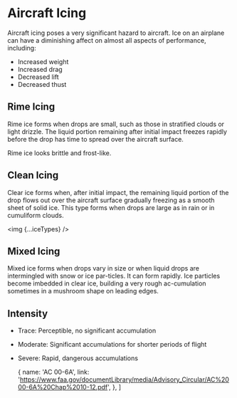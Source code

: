 

# Aircraft Icing

Aircraft icing poses a very significant hazard to aircraft. Ice on an airplane
can have a diminishing affect on almost all aspects of performance, including:

- Increased weight
- Increased drag
- Decreased lift
- Decreased thust

## Rime Icing

Rime ice forms when drops are small, such as those in stratified clouds or light
drizzle. The liquid portion remaining after initial impact freezes rapidly
before the drop has time to spread over the aircraft surface.

Rime ice looks brittle and frost-like.

## Clean Icing

Clear ice forms when, after initial impact, the remaining liquid portion of the
drop flows out over the aircraft surface gradually freezing as a smooth sheet of
solid ice. This type forms when drops are large as in rain or in cumuliform
clouds.

<img {...iceTypes} />

## Mixed Icing

Mixed ice forms when drops vary in size or when liquid drops are intermingled
with snow or ice par-ticles. It can form rapidly. Ice particles become imbedded
in clear ice, building a very rough ac-cumulation sometimes in a mushroom shape
on leading edges.

## Intensity

- Trace: Perceptible, no significant accumulation
- Moderate: Significant accumulations for shorter periods of flight
- Severe: Rapid, dangerous accumulations

  {
    name: 'AC 00-6A',
    link: 'https://www.faa.gov/documentLibrary/media/Advisory_Circular/AC%2000-6A%20Chap%2010-12.pdf',
  },
]
